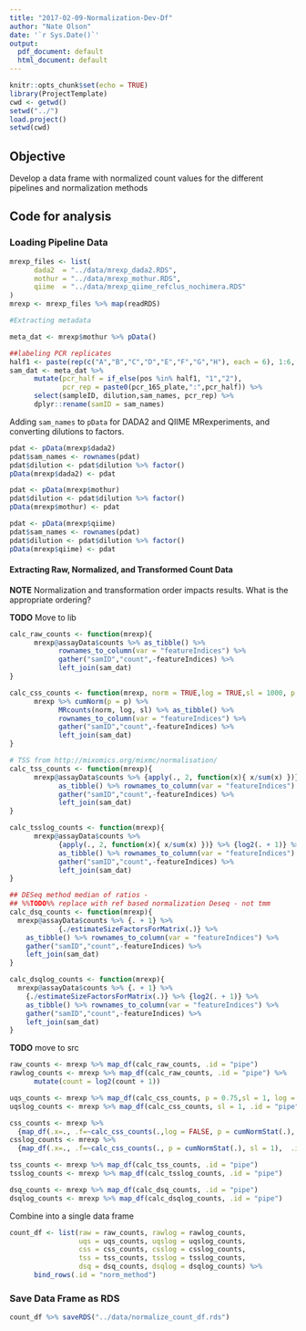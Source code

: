 ```yaml
---
title: "2017-02-09-Normalization-Dev-Df"
author: "Nate Olson"
date: '`r Sys.Date()`'
output:
  pdf_document: default
  html_document: default
---
```


```r
knitr::opts_chunk$set(echo = TRUE)
library(ProjectTemplate)
cwd <- getwd()
setwd("../")
load.project()
setwd(cwd)
```

## Objective
Develop a data frame with normalized count values for the different pipelines and normalization methods


## Code for analysis
### Loading Pipeline Data
```r
mrexp_files <- list(
      dada2  = "../data/mrexp_dada2.RDS",
      mothur = "../data/mrexp_mothur.RDS",
      qiime  = "../data/mrexp_qiime_refclus_nochimera.RDS"
)
mrexp <- mrexp_files %>% map(readRDS) 

#Extracting metadata

meta_dat <- mrexp$mothur %>% pData()

##labeling PCR replicates
half1 <- paste(rep(c("A","B","C","D","E","F","G","H"), each = 6), 1:6, sep = "_")
sam_dat <- meta_dat %>% 
      mutate(pcr_half = if_else(pos %in% half1, "1","2"),
             pcr_rep = paste0(pcr_16S_plate,":",pcr_half)) %>% 
      select(sampleID, dilution,sam_names, pcr_rep) %>% 
      dplyr::rename(samID = sam_names)
```

Adding `sam_names` to `pData` for DADA2 and QIIME MRexperiments, and converting dilutions to factors.
```r
pdat <- pData(mrexp$dada2)
pdat$sam_names <- rownames(pdat)
pdat$dilution <- pdat$dilution %>% factor()
pData(mrexp$dada2) <- pdat 

pdat <- pData(mrexp$mothur)
pdat$dilution <- pdat$dilution %>% factor()
pData(mrexp$mothur) <- pdat 

pdat <- pData(mrexp$qiime) 
pdat$sam_names <- rownames(pdat)
pdat$dilution <- pdat$dilution %>% factor()
pData(mrexp$qiime) <- pdat
```

#### Extracting Raw, Normalized, and Transformed Count Data
__NOTE__ Normalization and transformation order impacts results. 
What is the appropriate ordering?

__TODO__ Move to lib
```r
calc_raw_counts <- function(mrexp){
      mrexp@assayData$counts %>% as_tibble() %>% 
            rownames_to_column(var = "featureIndices") %>% 
            gather("samID","count",-featureIndices) %>% 
            left_join(sam_dat) 
}

calc_css_counts <- function(mrexp, norm = TRUE,log = TRUE,sl = 1000, p = 0.75){
      mrexp %>% cumNorm(p = p) %>% 
            MRcounts(norm, log, sl) %>% as_tibble() %>% 
            rownames_to_column(var = "featureIndices") %>% 
            gather("samID","count",-featureIndices) %>% 
            left_join(sam_dat) 
}

# TSS from http://mixomics.org/mixmc/normalisation/ 
calc_tss_counts <- function(mrexp){
      mrexp@assayData$counts %>% {apply(., 2, function(x){ x/sum(x) })} %>% 
            as_tibble() %>% rownames_to_column(var = "featureIndices") %>%
            gather("samID","count",-featureIndices) %>% 
            left_join(sam_dat) 
}

calc_tsslog_counts <- function(mrexp){
      mrexp@assayData$counts %>% 
            {apply(., 2, function(x){ x/sum(x) })} %>% {log2(. + 1)} %>%
            as_tibble() %>% rownames_to_column(var = "featureIndices") %>%
            gather("samID","count",-featureIndices) %>% 
            left_join(sam_dat) 
}

## DESeq method median of ratios -
## %%TODO%% replace with ref based normalization Deseq - not tmm
calc_dsq_counts <- function(mrexp){
  mrexp@assayData$counts %>% {. + 1} %>% 
            {./estimateSizeFactorsForMatrix(.)} %>% 
    as_tibble() %>% rownames_to_column(var = "featureIndices") %>%
    gather("samID","count",-featureIndices) %>% 
    left_join(sam_dat) 
}

calc_dsqlog_counts <- function(mrexp){
  mrexp@assayData$counts %>% {. + 1} %>% 
    {./estimateSizeFactorsForMatrix(.)} %>% {log2(. + 1)} %>%
    as_tibble() %>% rownames_to_column(var = "featureIndices") %>%
    gather("samID","count",-featureIndices) %>% 
    left_join(sam_dat) 
}
```

__TODO__ move to src
```r
raw_counts <- mrexp %>% map_df(calc_raw_counts, .id = "pipe")
rawlog_counts <- mrexp %>% map_df(calc_raw_counts, .id = "pipe") %>% 
      mutate(count = log2(count + 1))
```

```r
uqs_counts <- mrexp %>% map_df(calc_css_counts, p = 0.75,sl = 1, log = FALSE, .id = "pipe")
uqslog_counts <- mrexp %>% map_df(calc_css_counts, sl = 1, .id = "pipe")
```

```r
css_counts <- mrexp %>% 
  {map_df(.x=., .f=~calc_css_counts(.,log = FALSE, p = cumNormStat(.), sl = 1), .id = "pipe")}
csslog_counts <- mrexp %>% 
  {map_df(.x=., .f=~calc_css_counts(., p = cumNormStat(.), sl = 1),  .id = "pipe")}
```


```r
tss_counts <- mrexp %>% map_df(calc_tss_counts, .id = "pipe")
tsslog_counts <- mrexp %>% map_df(calc_tsslog_counts, .id = "pipe") 
```

```r
dsq_counts <- mrexp %>% map_df(calc_dsq_counts, .id = "pipe")
dsqlog_counts <- mrexp %>% map_df(calc_dsqlog_counts, .id = "pipe") 
```


Combine into a single data frame
```r
count_df <- list(raw = raw_counts, rawlog = rawlog_counts,
                 uqs = uqs_counts, uqslog = uqslog_counts, 
                 css = css_counts, csslog = csslog_counts, 
                 tss = tss_counts, tsslog = tsslog_counts,
                 dsq = dsq_counts, dsqlog = dsqlog_counts) %>% 
      bind_rows(.id = "norm_method")
```

### Save Data Frame as RDS
```r
count_df %>% saveRDS("../data/normalize_count_df.rds") 
```


